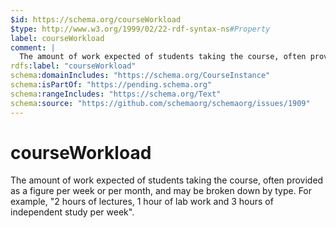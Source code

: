 ```yaml
---
$id: https://schema.org/courseWorkload
$type: http://www.w3.org/1999/02/22-rdf-syntax-ns#Property
label: courseWorkload
comment: |
  The amount of work expected of students taking the course, often provided as a figure per week or per month, and may be broken down by type. For example, "2 hours of lectures, 1 hour of lab work and 3 hours of independent study per week".
rdfs:label: "courseWorkload"
schema:domainIncludes: "https://schema.org/CourseInstance"
schema:isPartOf: "https://pending.schema.org"
schema:rangeIncludes: "https://schema.org/Text"
schema:source: "https://github.com/schemaorg/schemaorg/issues/1909"
---
```


# courseWorkload

The amount of work expected of students taking the course, often provided as a figure per week or per month, and may be broken down by type. For example, "2 hours of lectures, 1 hour of lab work and 3 hours of independent study per week".

